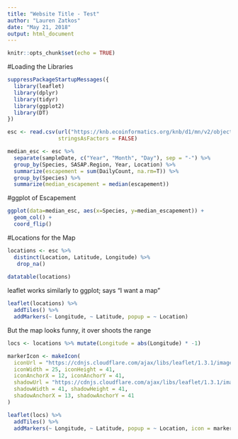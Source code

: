 ```yaml
---
title: "Website Title - Test"
author: "Lauren Zatkos"
date: "May 21, 2018"
output: html_document
---
```


```r
knitr::opts_chunk$set(echo = TRUE)
```

#Loading the Libraries

```r
suppressPackageStartupMessages({
  library(leaflet)
  library(dplyr)
  library(tidyr)
  library(ggplot2)
  library(DT)
})

```

```r
esc <- read.csv(url("https://knb.ecoinformatics.org/knb/d1/mn/v2/object/knb.92020.1", method = "libcurl"), 
                stringsAsFactors = FALSE)

```

```r
median_esc <- esc %>% 
  separate(sampleDate, c("Year", "Month", "Day"), sep = "-") %>% 
  group_by(Species, SASAP.Region, Year, Location) %>% 
  summarize(escapement = sum(DailyCount, na.rm=T)) %>% 
  group_by(Species) %>% 
  summarize(median_escapement = median(escapement))
```

#ggplot of Escapement

```r
ggplot(data=median_esc, aes(x=Species, y=median_escapement)) +
  geom_col() +
  coord_flip()
```

#Locations for the Map

```r
locations <- esc %>% 
  distinct(Location, Latitude, Longitude) %>% 
   drop_na()
  
datatable(locations)  
```

leaflet works similarly to ggplot; says "I want a map"

```r
leaflet(locations) %>% 
  addTiles() %>% 
  addMarkers(~ Longitude, ~ Latitude, popup = ~ Location)
```

But the map looks funny, it over shoots the range

```r
locs <- locations %>% mutate(Longitude = abs(Longitude) * -1)

markerIcon <- makeIcon(
  iconUrl = "https://cdnjs.cloudflare.com/ajax/libs/leaflet/1.3.1/images/marker-icon.png",
  iconWidth = 25, iconHeight = 41,
  iconAnchorX = 12, iconAnchorY = 41,
  shadowUrl = "https://cdnjs.cloudflare.com/ajax/libs/leaflet/1.3.1/images/marker-shadow.png",
  shadowWidth = 41, shadowHeight = 41,
  shadowAnchorX = 13, shadowAnchorY = 41
)

leaflet(locs) %>% 
  addTiles() %>% 
  addMarkers(~ Longitude, ~ Latitude, popup = ~ Location, icon = markerIcon)
```

